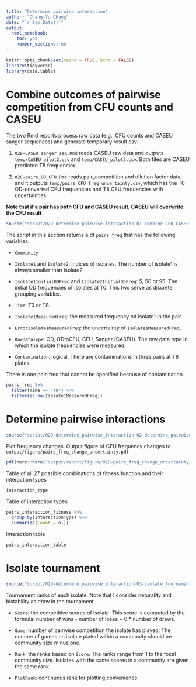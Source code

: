 ```yaml
---
title: "Determine pairwise interaction"
author: "Chang-Yu Chang"
date: "`r Sys.Date()`"
output:
  html_notebook:
    toc: yes
    number_sections: no
---
```


```r
knitr::opts_chunk$set(cache = TRUE, echo = FALSE)
library(tidyverse)
library(data.table)
```


# Combine outcomes of pairwise competition from CFU counts and CASEU

The two Rmd reports process raw data (e.g., CFU counts and CASEU sanger sequences) and generate temporary result csv:

1. `02B-CASEU_sanger_seq.Rmd` reads CASEU raw data and outputs `temp/CASEU_pilot2.csv` and `temp/CASEU_pilot3.csv`. Both files are CASEU predicted T8 frequenciex.

2. `02C-pairs_OD_CFU.Rmd` reads pair_competition and dilution factor data, and it outputs `temp/pairs_CFU_freq_uncertainty.csv`, which has the T0 OD-converted CFU frequencies and T8 CFU frequencies with uncertainties.

**Note that if a pair has both CFU and CASEU result, CASEU will overwrite the CFU result**

```r
source("script/02D-determine_pairwise_interaction-01-combine_CFU_CASEU_result.R")
```


The script in this section returns a df `pairs_freq` that has the following variables:

- `Community`

- `Isolate1` and `Isolate2`: indices of isolates. The number of isolate1 is always smaller than isolate2

- `Isolate1InitialODFreq` and `Isolate2InitialODFreq`: 5, 50 or 95. The initial OD frequencies of isolates at T0. This two serve as discrete grouping variables.

- `Time`: T0 or T8.

- `Isolate1MeasuredFreq`: the measured frequency od isolate1 in the pair. 

- `ErrorIsolate1MeasuredFreq`: the uncertainty of `Isolate1MeasuredFreq`.

- `RawDataType`: OD, ODtoCFU, CFU, Sanger (CASEU). The raw data type in which the isolate frequencies were measured.

- `Contamination`: logical. There are contaminations in three pairs at T8 plates.


There is one pair-freq that cannot be specified because of contamination.

```r
pairs_freq %>%
  filter(Time == "T8") %>%
  filter(is.na(Isolate1MeasuredFreq))
```





# Determine pairwise interactions

```r
source("script/02D-determine_pairwise_interaction-02-determine_pairwise_interaction.R")
```

Plot frequency changes. Output figure of CFU frequency changes to `output/figure/pairs_freq_change_uncertainty.pdf`

```r
pdf(here::here("output/report/figure/02D-pairs_freq_change_uncertainty.pdf"), height = 10 , width = 10); for (i in 1:length(communities_name)) print(p_pairs_freq_change_list[[i]]); invisible(dev.off())
```

Table of all 27 possible combinations of fitness function and their interaction types 

```r
interaction_type
```


Table of interaction types

```r
pairs_interaction_fitness %>%
  group_by(InteractionType) %>%
  summarize(Count = n()) 
```

Interaction table

```r
pairs_interaction_table
```


# Isolate tournament


```r
source("script/02D-determine_pairwise_interaction-03-isolate_tournament.R")
```



Tournament ranks of each isolate. Note that I consider neturality and bistability as draw in the tournament.

- `Score`: the competitive scores of isolate. This score is computed by the formula: number of wins - number of loses + 0 * number of draws. 

- `Game`: number of pairwise competition the isolate has played. The number of games an isolate plated within a community should be community size minus one. 

- `Rank`: the ranks based on `Score`. The ranks range from 1 to the focal community size. Isolates with the same scores in a community are given the same rank.

- `PlotRank`: continuous rank for plotting convenience.

